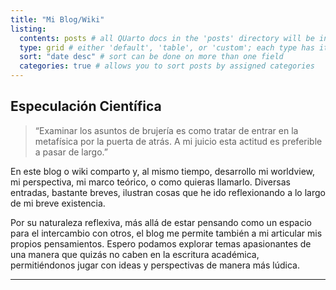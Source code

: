 ```yaml
---
title: "Mi Blog/Wiki"
listing:
  contents: posts # all QUarto docs in the 'posts' directory will be included on your listing page
  type: grid # either 'default', 'table', or 'custom'; each type has its own set of yaml options to include
  sort: "date desc" # sort can be done on more than one field
  categories: true # allows you to sort posts by assigned categories
---
```


## Especulación Científica

> "Examinar los asuntos de brujería es como tratar de entrar en la metafísica por la puerta de atrás. A mi juicio esta actitud es preferible a pasar de largo."

En este blog o wiki comparto y, al mismo tiempo, desarrollo mi worldview, mi perspectiva, mi marco teórico, o como quieras llamarlo. Diversas entradas, bastante breves, ilustran cosas que he ido reflexionando a lo largo de mi breve existencia.

Por su naturaleza reflexiva, más allá de estar pensando como un espacio para el intercambio con otros, el blog me permite también a mi articular mis propios pensamientos. Espero podamos explorar temas apasionantes de una manera que quizás no caben en la escritura académica, permitiéndonos jugar con ideas y perspectivas de manera más lúdica.

------------------------------------------------------------------------
